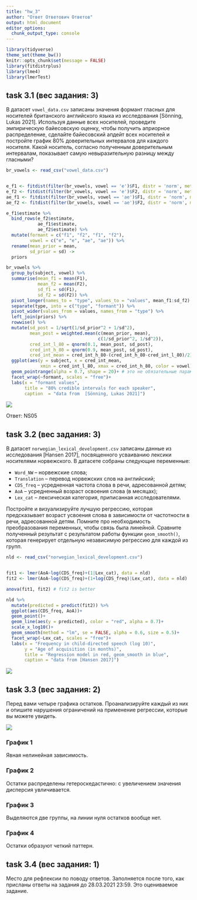 ```yaml
---
title: "hw_3"
author: "Ответ Ответович Ответов"
output: html_document
editor_options: 
  chunk_output_type: console
---
```


```r
library(tidyverse)
theme_set(theme_bw())
knitr::opts_chunk$set(message = FALSE)
library(fitdistrplus)
library(lme4)
library(lmerTest)
```

## task 3.1 (вес задания: 3)

В датасет `vowel_data.csv` записаны значения формант гласных для носителей британского английского языка из исследования [Sönning, Lukas 2021]. Используя данные всех носителей, проведите эмпирическую байесовскую оценку, чтобы получить априорное распределение, сделайте байесовский апдейт всех носителей и постройте график 80% доверительных интервалов для каждого носителя. Какой носитель, согласно полученным доверительным интервалам, показывает самую невыразительную разницу между гласными?

```r
br_vowels <- read_csv("vowel_data.csv")


e_f1 <- fitdist(filter(br_vowels, vowel == 'e')$F1, distr = 'norm', method = 'mle')
e_f2 <- fitdist(filter(br_vowels, vowel == 'e')$F2, distr = 'norm', method = 'mle')
ae_f1 <- fitdist(filter(br_vowels, vowel == 'ae')$F1, distr = 'norm', method = 'mle')
ae_f2 <- fitdist(filter(br_vowels, vowel == 'ae')$F2, distr = 'norm', method = 'mle')

e_f1$estimate %>% 
  bind_rows(e_f2$estimate,
            ae_f1$estimate,
            ae_f2$estimate) %>% 
  mutate(formant = c("f1", "f2", "f1", "f2"),
         vowel = c("e", "e", "ae", "ae")) %>% 
  rename(mean_prior = mean,
         sd_prior = sd) ->
  priors

br_vowels %>% 
  group_by(subject, vowel) %>% 
  summarise(mean_f1 = mean(F1),
            mean_f2 = mean(F2),
            sd_f1 = sd(F1),
            sd_f2 = sd(F2)) %>% 
  pivot_longer(names_to = "type", values_to = "values", mean_f1:sd_f2) %>% 
  separate(type, into = c("type", "formant")) %>% 
  pivot_wider(values_from = values, names_from = "type") %>% 
  left_join(priors) %>% 
  rowwise() %>% 
  mutate(sd_post = 1/sqrt(1/sd_prior^2 + 1/sd^2),
         mean_post = weighted.mean(c(mean_prior, mean), 
                                   c(1/sd_prior^2, 1/sd^2)),
         cred_int_l_80 = qnorm(0.1, mean_post, sd_post),
         cred_int_h_80 = qnorm(0.9, mean_post, sd_post),
         cred_int_mean = cred_int_h_80-(cred_int_h_80-cred_int_l_80)/2) %>% 
  ggplot(aes(y = subject, x = cred_int_mean, 
             xmin = cred_int_l_80, xmax = cred_int_h_80, color = vowel))+
  geom_pointrange(alpha = 0.7, shape = 20)+ # это не обязательные параметры
  facet_wrap(~formant, scales = "free")+
  labs(x = "formant values",
       title = "80% credible intervals for each speaker",
       caption  = "data from  [Sönning, Lukas 2021]")
```

![](english_vowels.png)

Ответ: NS05

## task 3.2 (вес задания: 3)

В датасет `norwegian_lexical_development.csv` записаны данные из исследования [Hansen 2017], посвященного усваиванию лексики носителями норвежского. В датасете собраны следующие переменные:

* `Word_NW` -- норвежские слова;
* `Translation` -- перевод норвежских слов на английский;
* `CDS_freq` -- усредненная частота слова в речи, адресованной детям;
* `AoA` -- усредненный возраст освоения слова (в месяцах);
* `Lex_cat` -- лексическая категория, приписанная исследователями.

Постройте и визуализируйте лучшую регрессию, которая предсказывает возраст усвоения слова в зависимости от частотности в речи, адресованной детям. Помните про необходимость преобразования переменных, чтобы связь была линейной. Сравните полученный результат с результатом работы функции `geom_smooth()`, которая генерирует отдельную независимую регрессию для каждой из групп.

```r
nld <- read_csv("norwegian_lexical_development.csv")


fit1 <- lmer(AoA~log(CDS_freq)+(1|Lex_cat), data = nld)
fit2 <- lmer(AoA~log(CDS_freq)+(1+log(CDS_freq)|Lex_cat), data = nld)

anova(fit1, fit2) # fit2 is better

nld %>% 
  mutate(predicted = predict(fit2)) %>% 
  ggplot(aes(CDS_freq, AoA))+
  geom_point()+
  geom_line(aes(y = predicted), color = "red", alpha = 0.7)+
  scale_x_log10()+
  geom_smooth(method = "lm", se = FALSE, alpha = 0.6, size = 0.5)+
  facet_wrap(~Lex_cat, scales = "free")+
  labs(x = "Frequency in child-directed speech (log 10)",
       y = "Age of acquisition (in months)",
       title = "Regression model in red, geom_smooth in blue",
       caption = "data from [Hansen 2017]")
```

![](norwegian_lexical_development.png)

## task 3.3 (вес задания: 2)

Перед вами четыре графика остатков. Проанализируйте каждый из них и опишите нарушения ограничений на применение регрессии, которые вы можете увидеть.

![](residuals.png)

### График 1
Явная нелинейная зависимость.

### График 2
Остатки распределены гетероскедастично: с увеличением значения дисперсия увличивается.

### График 3
Выделяются две группы, на линии нуля остатков вообще нет.

### График 4
Остатки образуют четкий паттерн.

## task 3.4 (вес задания: 1)

Место для рефлексии по поводу ответов. Заполняется после того, как присланы ответы на задания до 28.03.2021 23:59. Это оцениваемое задание.
